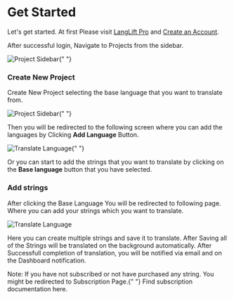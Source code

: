  
# Get Started

Let's get started.
At first Please visit [LangLift Pro](https://langlift.com) and [Create an Account](https://langlift.com/signup).

After successful login, Navigate to Projects from the sidebar.

<Image
    src="/project-sidebar.png"
    alt="Project Sidebar"
    width={400}
    height={300}
/>{" "}

### Create New Project

Create New Project selecting the base language that you want to translate from.

<Image
    src="/create-project.png"
    alt="Project Sidebar"
    width={400}
    height={300}
/>{" "}

Then you will be redirected to the following screen where you can add the languages by Clicking **Add Language** Button.

<Image
    src="/project-languages.png"
    alt="Translate Language"
    width={500}
    height={500}
/>{" "}

Or you can start to add the strings that you want to translate by clicking on the **Base language** button that you have selected.

### Add strings

After clicking the Base Language You will be redirected to following page. Where you can add your strings which you want to translate.

<Image
    src="/add-string.png"
    alt="Translate Language"
    width={500}
    height={500}
/>

Here you can create multiple strings and save it to translate. After Saving all of the Strings will be translated on the background automatically. After Successfull completion of translation, you will be notified via email and on the Dashboard notification.


<Callout>
    Note: If you have not subscribed or not have purchased any string. You might
    be redirected to Subscription Page.{" "}
    Find subscription documentation here. 
</Callout>
